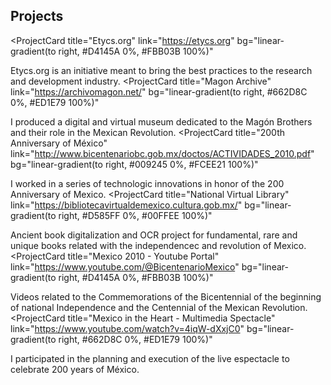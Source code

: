 ## Projects

<ProjectCard
  title="Etycs.org"
  link="https://etycs.org"
  bg="linear-gradient(to right, #D4145A 0%, #FBB03B 100%)"
>
  Etycs.org is an initiative meant to bring the best practices to the research and development industry.
</ProjectCard>
<ProjectCard
  title="Magon Archive"
  link="https://archivomagon.net/"
  bg="linear-gradient(to right, #662D8C 0%, #ED1E79 100%)"
>
 I produced a digital and virtual museum dedicated to the Magón Brothers and their role in the Mexican Revolution.
</ProjectCard>
<ProjectCard
  title="200th Anniversary of México"
  link="http://www.bicentenariobc.gob.mx/doctos/ACTIVIDADES_2010.pdf"
  bg="linear-gradient(to right, #009245 0%, #FCEE21 100%)"
>
  I worked in a series of technologic innovations in honor of the 200 Anniversary of Mexico.
</ProjectCard>
<ProjectCard
  title="National Virtual Library"
  link="https://bibliotecavirtualdemexico.cultura.gob.mx/"
  bg="linear-gradient(to right, #D585FF 0%, #00FFEE 100%)"
>
  Ancient book digitalization and OCR project for fundamental, rare and unique books related with the independencec and revolution of Mexico.
</ProjectCard>
<ProjectCard
  title="Mexico 2010 - Youtube Portal"
  link="https://www.youtube.com/@BicentenarioMexico"
  bg="linear-gradient(to right, #D4145A 0%, #FBB03B 100%)"
>
Videos related to the Commemorations of the Bicentennial of the beginning of national Independence and the Centennial of the Mexican Revolution. 
</ProjectCard>
<ProjectCard
  title="Mexico in the Heart - Multimedia Spectacle"
  link="https://www.youtube.com/watch?v=4iqW-dXxjC0"
  bg="linear-gradient(to right, #662D8C 0%, #ED1E79 100%)"
>
I participated in the planning and execution of the live espectacle to celebrate 200 years of México.
</ProjectCard>
